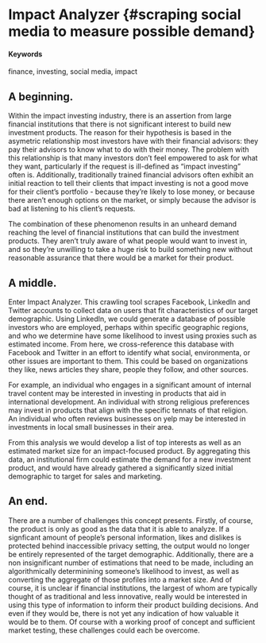 # Impact Analyzer {#scraping social media to measure possible demand}

#### Keywords

finance, investing, social media, impact

## A beginning.

Within the impact investing industry, there is an assertion from large financial institutions that there is not significant interest to build new investment products. The reason for their hypothesis is based in the asymetric relationship most investors have with their financial advisors: they pay their advisors to know what to do with their money. The problem with this relationship is that many investors don't feel empowered to ask for what they want, particularly if the request is ill-defined as "impact investing" often is. Additionally, traditionally trained financial advisors often exhibit an initial reaction to tell their clients that impact investing is not a good move for their client's portfolio - because they're likely to lose money, or because there aren't enough options on the market, or simply because the advisor is bad at listening to his client's requests.

The combination of these phenomenon results in an unheard demand reaching the level of financial institutions that can build the investment products. They aren't truly aware of what people would want to invest in, and so they're unwilling to take a huge risk to build something new without reasonable assurance that there would be a market for their product.

## A middle.

Enter Impact Analyzer. This crawling tool scrapes Facebook, LinkedIn and Twitter accounts to collect data on users that fit characteristics of our target demographic. Using LinkedIn, we could generate a database of possible investors who are employed, perhaps within specific geographic regions, and who we determine have some likelihood to invest using proxies such as estimated income. From here, we cross-reference this database with Facebook and Twitter in an effort to identify what social, environmenta, or other issues are important to them. This could be based on organizations they like, news articles they share, people they follow, and other sources.

For example, an individual who engages in a significant amount of internal travel content may be interested in investing in products that aid in international development. An individual with strong religious preferences may invest in products that align with the specific tennats of that religion. An individual who often reviews businesses on yelp may be interested in investments in local small businesses in their area.

From this analysis we would develop a list of top interests as well as an estimated market size for an impact-focused product. By aggregating this data, an institutional firm could estimate the demand for a new investment product, and would have already gathered a significantly sized initial demographic to target for sales and marketing.

## An end.

There are a number of challenges this concept presents. Firstly, of course, the product is only as good as the data that it is able to analyze. If a signficant amount of people's personal information, likes and dislikes is protected behind inaccessible privacy setting, the output would no longer be entirely represented of the target demographic. Additionally, there are a non insignificant number of estimations that need to be made, including an algorithmically determinining someone's likelihood to invest, as well as converting the aggregate of those profiles into a market size. And of course, it is unclear if financial institutions, the largest of whom are typically thought of as traditional and less innovative, really would be interested in using this type of information to inform their product building decisions. And even if they would be, there is not yet any indication of how valuable it would be to them. Of course with a working proof of concept and sufficient market testing, these challenges could each be overcome.
